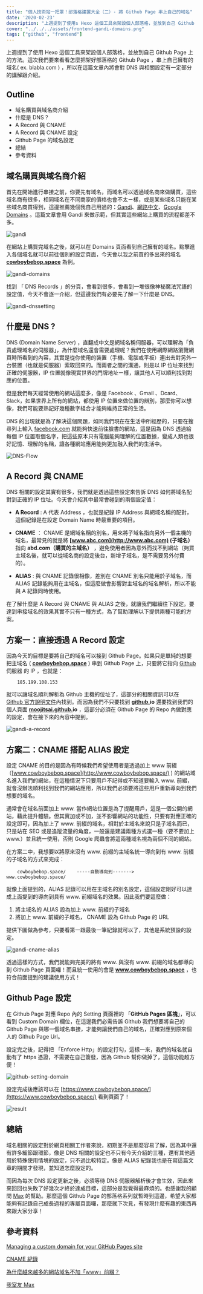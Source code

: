 ```yaml
---
title: "個人技術站一把罩！部落格建置大全（二）- 將 Github Page 串上自己的域名"
date: '2020-02-23'
description: "上週提到了使用s Hexo 這個工具來架設個人部落格，並放到自己 Github Page 上的方法。這次我們要來看看怎麼把架好部落格的 Github Page ，串上自己擁有的域名( ex. blabla.com ) "
cover: "../../../assets/frontend-gandi-domains.png"
tags: ["github", "frontend"]
---
```


上週提到了使用 Hexo 這個工具來架設個人部落格，並放到自己 Github Page 上的方法。這次我們要來看看怎麼把架好部落格的 Github Page ，串上自己擁有的域名( ex. blabla.com ) ，所以在這篇文章內將會對 DNS 與相關設定有一定部分的講解跟介紹。

## Outline

- 域名購買與域名商介紹
- 什麼是 DNS ?
- A Record 與 CNAME
- A Record 與 CNAME 設定
- Github Page 的域名設定
- 總結
- 參考資料

## 域名購買與域名商介紹

首先在開始進行串接之前，你要先有域名，而域名可以透過域名商來做購買，這些域名商有很多，相同域名在不同商家的價格也會不太ㄧ樣，或是某些域名只能在某些域名商買得到，這邊推薦幾個我自己用過的：[Gandi](https://www.gandi.net/en)、[網路中文](https://www.net-chinese.com.tw/nc/)、[Google Domains](https://domains.google/) 。這篇文章會用 Gandi 來做示範，但其實這些網站上購買的流程都差不多。

![gandi](../../../assets/frontend-gandi.png)

在網站上購買完域名之後，就可以在 Domains 頁面看到自己擁有的域名。點擊進入各個域名就可以前往個別的設定頁面，今天會以我之前買的多出來的域名 **[cowboybebop.space](http://cowboybebop.space)** 為例。

![gandi-domains](../../../assets/frontend-gandi-domains.png)

找到 「 DNS Records 」的分頁，會看到很多，會看到一堆很像神秘魔法咒語的設定值，今天不會逐一介紹，但這邊我們有必要先了解一下什麼是 DNS。

![gandi-dnssetting](../../../assets/frontend-gandi-dnssetting.png)

## 什麼是 DNS ?

DNS (Domain Name Server) ，直翻成中文是網域名稱伺服器，可以理解為「負責處理域名的伺服器」，為什麼域名還會需要處理呢？我們在使用網際網路瀏覽網頁時所看到的內容，其實是從你使用的裝置（手機、電腦或平板）連出去對另外一台裝置（也就是伺服器）索取回來的。而兩者之間的溝通，則是以 IP 位址來找到正確的伺服器，IP 位置就像現實世界的門牌地址ㄧ樣，讓其他人可以順利找到對應的位置。

但是我們每天經常使用的網站這麼多，像是 Facebook 、Gmail 、Dcard、Slack，如果世界上所有的網站，都使用 IP 位置來做位置的辨別，那麼你可以想像，我們可能要熟記好幾種數字組合才能夠維持正常的生活。

DNS 的出現就是為了解決這個問題，如同我們現在在生活中所經歷的，只要在搜尋列上輸入 [facebook.com](http://facebook.com) 就能夠快速前往臉書的網站，這是因為 DNS 透過給每個 IP 位置取個名字，把這些原本只有電腦能夠理解的位置數據，變成人類也很好記憶、理解的名稱，讓各種網站應用能夠更加融入我們的生活中。

![DNS-Flow](../../../assets/frontend-DNS-Flow.jpg)

## A Record 與 CNAME

DNS 相關的設定其實有很多，我們就是透過這些設定來告訴 DNS 如何將域名配對到正確的 IP 位址。今天會介紹其中最常會碰到的兩個設定值：

- **A Record** : A 代表 Address ，也就是紀錄 IP Address 與網域名稱的配對，這個紀錄是在設定 Domain Name 時最重要的項目。

- **CNAME** ： CNAME 是網域名稱的別名，用來將子域名指向另外一個主機的域名，最常見的就是將 **[www.abc.com](http://www.abc.com) (子域名）** 指向 **abd.com（購買的主域名）** ，避免使用者因為意外而找不到網站（夠買主域名後，就可以從域名商的設定後台，新增子域名，是不需要另外付費的）。

- **ALIAS** : 與 CNAME 記錄很相像，差別在 CNAME 別名只能用於子域名，而 ALIAS 記錄能夠用在主域名，但這麼做會影響對主域名的域名解析，所以不能與 A 紀錄同時使用。

在了解什麼是 A Record 與 CNAME 與 ALIAS 之後，就讓我們繼續往下設定。要達到串接域名的效果其實不只有一種方式，為了幫助理解以下提供兩種可能的方案。

## 方案一：直接透過 A Record 設定

因為今天的目標是要將自己的域名可以接到 Github Page。如果只是單純的想要把主域名 ( **[cowboybebop.space](http://cowboybebop.space)** ) 串到 Github Page 上，只要將它指向 [Github](http://github.com) 伺服器 的 IP ，也就是：

```
    185.199.108.153
```

就可以讓域名順利解析為 Github 主機的位址了，這部分的相關資訊可以在 [Github 官方說明文件](https://help.github.com/en/github/working-with-github-pages/managing-a-custom-domain-for-your-github-pages-site#configuring-an-apex-domain)內找到。而因為我們不只要找到 **[github.](http://github.com)io** 還要找到我們的個人頁面 **[moojitsai.github.](http://moojitsai.github.com)io** ，這部分必須在 Github Page 的 Repo 內做對應的設定，會在接下來的內容中提到。

![gandi-a-record](../../../assets/frontend-gandi-a-record.png)

## 方案二：CNAME 搭配 ALIAS 設定

設定 CNAME 的目的是因為有時候我們希望使用者是透過加上 www 前綴（[www.cowboybebop.space](http://www.cowboybebop.space/) ) 的網站域名進入我們的網站，在這種情況下只要用戶不記得或不知道要輸入 www. 前綴，就會沒辦法順利找到我們的網站應用，所以我們必須要將這些用戶重新導向到我們想要的域名。

通常會在域名前面加上 www. 當作網站位置是為了提醒用戶，這是一個公開的網站，藉此提升體驗。但其實加或不加，並不影響網站的功能性，只要有對應正確的設定即可，因為加上了 www. 前綴的域名，相對於主域名來說只是子域名而已，只是站在 SEO 或是追蹤流量的角度，一般還是建議兩種方式選一種（要不要加上 www.）並且統一使用，否則 Google 爬蟲會將這兩種域名視為兩個不同的網站。

在方案二中，我想要以將原來沒有 www. 前綴的主域名統一導向到有 www. 前綴的子域名的方式來完成：

```
    cowboybebop.space/    -----自動導向到------->    www.cowboybebop.space/
```

就像上面提到的，ALIAS 記錄可以用在主域名的別名設定，這個設定剛好可以達成上面提到的導向到具有 www. 前綴域名的效果。因此我們要這麼做：

1. 將主域名的 ALIAS 設為加上 www. 前綴的子域名
2. 將加上 www. 前綴的子域名， CNAME 設為 Github Page 的 URL

提供下圖做為參考，只要看第一跟最後一筆紀錄就可以了，其他是系統預設的設定。

![gandi-cname-alias](../../../assets/frontend-gandi-cname-alias.png)

透過這樣的方式，我們就能夠完美的將有 www. 與沒有 www. 前綴的域名都導向到 Github Page 頁面囉！而且統一使用的會是 **www.cowboybebop.space** ，也符合前面提到的建議使用方式！

## Github Page 設定

在 Github Page 對應 Repo 內的 Setting 頁面裡的 「**GitHub Pages 區塊**」，可以看到 Custom Domain 欄位，在這邊我們必需告訴 Github 我們想要將自己的 Github Page 與哪一個域名串接，才能夠讓我們自己的域名，正確對應到原來個人的 Github Page Url。

設定完之後，記得把 「Enforce Http」的設定打勾，這樣一來，我們的域名就自動有了 https 憑證，不需要在自己簽發，因為 Github 幫你做掉了，這個功能超方便！

![github-setting-domain](../../../assets/frontend-github-setting-domain.png)

設定完成後應該可以在 [https://www.cowboybebop.space/](https://www.cowboybebop.space/) 看到頁面了！

![result](../../../assets/frontend-result.png)

## 總結

域名相關的設定對於網頁相關工作者來說，初期並不是那麼容易了解，因為其中還有許多細節跟環節，像是 DNS 相關的設定也不只有今天介紹的三種，還有其他適用於特殊使用情境的設定，只不過比較特定。像是 ALIAS 紀錄我也是在寫這篇文章的期間才發現，並知道怎麼設定的。

而因為每次 DNS 設定更新之後，必須等待 DNS 伺服器解析後才會生效，因此來來回回也失敗了好幾次才終於達成目標，這部分是我覺得最麻煩的。也感謝我的顧問 [Max](https://maxchou.dev/) 的幫助。那麼這個 Github Page 的部落格系列就暫時到這邊，希望大家都能夠有記錄自己成長過程的專屬頁面囉，那麼就下次見，有發現什麼有趣的東西再來跟大家分享！

## 參考資料

[Managing a custom domain for your GitHub Pages site](https://help.github.com/en/github/working-with-github-pages/managing-a-custom-domain-for-your-github-pages-site#configuring-an-apex-domain)

[CNAME 紀錄](https://docs.gandi.net/zh-hant/domain_names/faq/record_types/cname_record.html)

[為什麼越來越多的網站域名不加「www」前綴？](https://www.zhihu.com/question/20414602)

[我室友 Max](https://maxchou.dev/)
